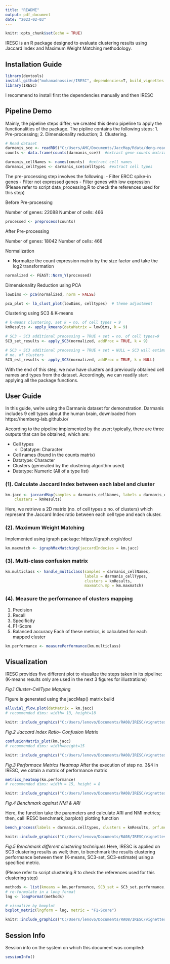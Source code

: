 ```yaml
---
title: "README"
output: pdf_document
date: "2023-02-03"
---
```


```r
knitr::opts_chunk$set(echo = TRUE)
```


IRESC is an R package designed to evaluate clustering results using Jaccard Index and Maximum Weight Matching methodology.

## Installation Guide
```r
library(devtools)
install_github("mohamadnossier/IRESC", dependencies=T, build_vignettes = T)
library(IRESC)
```

I recommend to install first the dependencies manually and then IRESC

## Pipeline Demo

Mainly, the pipeline steps differ; we created this demo pipeline to apply the functionalities of the package. The pipline contains the following steps:
1. Pre-processing;
2. Dimensionality reduction; 
3. Clustering.

```r
# Read dataset
darmanis_sce <- readRDS("C:/Users/AMC/Documents/JaccMap/Rdata/deng-reads.rds")
counts <- data.frame(counts(darmanis_sce))  #extract gene counts matrix

darmanis_cellNames <- names(counts)  #extract cell names
darmanis_cellTypes <- darmanis_sce$celltype1  #extract cell types
```

The pre-processing step involves the following: - Filter ERCC spike-in genes - Filter not expressed genes - Filter genes with low expression (Please refer to script data_processing.R to check the references used for this step)

Before Pre-processing

Number of genes: 22088 Number of cells: 466

```r
processed <- preprocess(counts)
```


After Pre-processing

Number of genes: 18042 Number of cells: 466

Normalization

- Normalize the count expression matrix by the size factor and take the log2 transformation

```r
normalized <- FEAST::Norm_Y(processed)
```

Dimensionality Reduction using PCA

```r
lowDims <- pca(normalized, norm = FALSE)

pca_plot <- lb_clust_plot(lowDims, celltypes)  # theme adjustment
```

Clustering using SC3 & K-means

```r
# k-means clustering, set k = no. of cell types = 9
kmResults <- apply_kmeans(dataMatrix = lowDims, k = 9)

# SC3 + SC3 additional processing = TRUE + set = no. of cell types=9
SC3_set_results <- apply_SC3(normalized, addProc = TRUE, k = 9)

# SC3 + SC3 additional processing = TRUE + set = NULL = SC3 will estimate the
# no. of clusters
SC3_est_results <- apply_SC3(normalized, addProc = TRUE, k = NULL)
```

With the end of this step, we now have clusters and previously obtained cell names and types from the dataset. Accordingly, we can readily start applying all the package functions.

## User Guide

In this guide, we’re using the Darmanis dataset for demonstration. Darmanis includes 9 cell types about the human brain, downloaded from https://hemberg-lab.github.io/

According to the pipeline implemented by the user; typically, there are three outputs that can be obtained, which are:

* Cell types
  + Datatype: Character
* Cell names (found in the counts matrix)
 + Datatype: Character
* Clusters (generated by the clustering algorithm used)
 + Datatype: Numeric (All of a type list)


### (1). Calculate Jaccard Index between each label and cluster

```r
km.jacc <- jaccardMap(samples = darmanis_cellNames, labels = darmanis_cellTypes,
    clusters = kmResults)
```

Here, we retrieve a 2D matrix (no. of cell types x no. of clusters) which represent the Jaccard Index ratio between each cell type and each cluster.

### (2). Maximum Weight Matching
Implemented using igraph package: https://igraph.org/r/doc/

```r
km.maxmatch <- igraphMaxMatching(jaccardIndecies = km.jacc)
```

### (3). Multi-class confusion matrix
```r
km.multiclass <- handle_multiclass(samples = darmanis_cellNames, 
                                   labels = darmanis_cellTypes,
                                   clusters = kmResults, 
                                   maxmatch.mp = km.maxmatch)
```

### (4). Measure the performance of clusters mapping

1. Precision
2. Recall
3. Specificity
4. F1-Score
5. Balanced accuracy
Each of these metrics, is calculated for each mapped cluster

```r
km.performance <- measurePerformance(km.multiclass)
```


## Visualization

IRESC provides five different plot to visualize the steps taken in its pipeline: (K-means results only are used in the next 3 figures for illustrations)

*Fig.1 Cluster-CellType Mapping*

Figure is generated using the jaccMap() matrix build

```r
alluvial_flow.plot(datMatrix = km.jacc)
# recommended dims: width= 13, height=18
```

```r
knitr::include_graphics("C:/Users/lenovo/Documents/RA08/IRESC/vignettes/darmanis.rds/darmanis.rds_alluvial_unmapped_kmeans.png", error = FALSE)
```

*Fig.2 Jaccard Index Ratio- Confusion Matrix*

```r
confusionMatrix_plot(km.jacc)
# recommended dims: width=height=15
```

```r
knitr::include_graphics("C:/Users/lenovo/Documents/RA08/IRESC/vignettes/darmanis.rds/darmanis.rds_confusion_matrix_kmeans.png", error = FALSE)
```


*Fig.3 Performace Metrics Heatmap*
After the execution of step no. 3&4 in IRESC, we obtain a matrix of performance matrix

```r
metrics_heatmap(km.performance)
# recommended dims: width = 15, height = 8
```

```r
knitr::include_graphics("C:/Users/lenovo/Documents/RA08/IRESC/vignettes/darmanis.rds/darmanis.rds_performance_kmeans.png", error = FALSE)
```

*Fig.4 Benchmark against NMI & ARI*

Here, the function take the parameters and calculate ARI and NMI metrics; then, call IRESC benchmark_barplot() plotting function

```r
bench_process(labels = darmanis.celltypes, clusters = kmResults, prf.metrics = km.performance)
```

```r
knitr::include_graphics("C:/Users/lenovo/Documents/RA08/IRESC/vignettes/darmanis.rds/darmanis.rds_compare_ARI_NMI_kmeans.png", error = FALSE)
```

*Fig.5 Benchmark different clustering techniques* 
Here, IRESC is applied on SC3 clustering results as well; then, to benchmark the results clustering performance between them (K-means, SC3-set, SC3-estimate) using a specified metric.

(Please refer to script clustering.R to check the references used for this clustering step)

```r
methods <- list(kmeans = km.performance, SC3_set = SC3_set.performance, SC3_est = SC3_est.performance)
# re-formulate in a long format
lng <- longFormat(methods)

# visualize by boxplot
bxplot_metric(lngform = lng, metric = "F1-Score")
```

```r
knitr::include_graphics("C:/Users/lenovo/Documents/RA08/IRESC/vignettes/darmanis.rds/darmanis.rdsbenchmark.png", error = FALSE)
```


## Session Info

Session info on the system on which this
document was compiled:
```r
sessionInfo()
```

